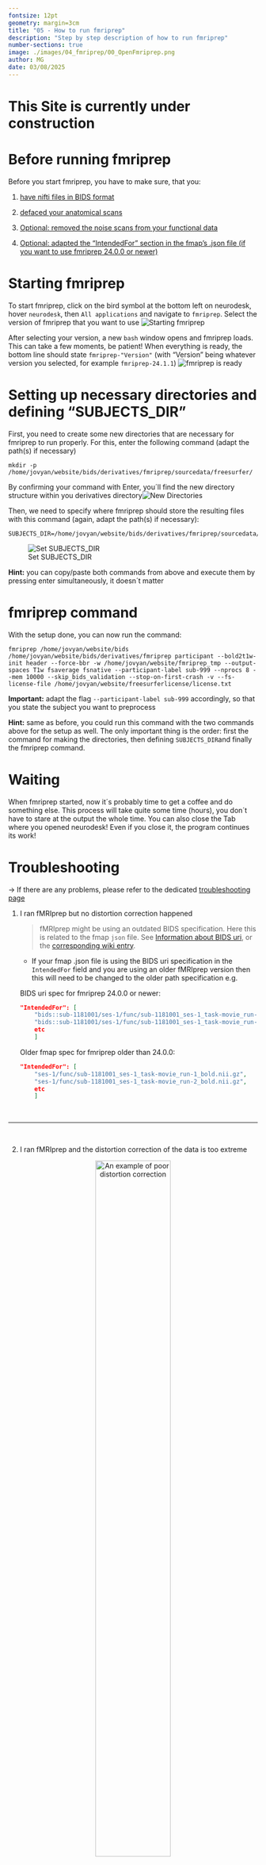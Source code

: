 ```yaml
---
fontsize: 12pt
geometry: margin=3cm
title: "05 - How to run fmriprep"
description: "Step by step description of how to run fmriprep"
number-sections: true
image: ./images/04_fmriprep/00_OpenFmriprep.png
author: MG
date: 03/08/2025
---
```


# This Site is currently under construction

# Before running fmriprep {#sec-NecessitiesFmriprep}

Before you start fmriprep, you have to make sure, that you:

1.  [have nifti files in BIDS format](DICOMtoBIDS.qmd)

2.  [defaced your anatomical scans](defacing.qmd)

3.  [Optional: removed the noise scans from your functional data](RemoveDenoisingScan.qmd)

4.  [Optional: adapted the "IntendedFor" section in the fmap's .json file (if you want to use fmriprep 24.0.0 or newer)](DICOMtoBIDS.qmd#sec-IntendedFor)

# Starting fmriprep {#sec-fmriprepStart}

To start fmriprep, click on the bird symbol at the bottom left on neurodesk, hover `neurodesk`, then `All applications` and navigate to `fmriprep`. Select the version of fmriprep that you want to use ![Starting fmriprep](./images/04_fmriprep/00_OpenFmriprep.png)

After selecting your version, a new `bash` window opens and fmriprep loads. This can take a few moments, be patient! When everything is ready, the bottom line should state `fmriprep-"Version"` (with "Version" being whatever version you selected, for example `fmriprep-24.1.1`) ![fmriprep is ready](./images/04_fmriprep/01_fmriprepReady.png)

# Setting up necessary directories and defining "SUBJECTS_DIR" {#sec-fmriprepSetup}

First, you need to create some new directories that are necessary for fmriprep to run properly. For this, enter the following command (adapt the path(s) if necessary)

```         
mkdir -p /home/jovyan/website/bids/derivatives/fmriprep/sourcedata/freesurfer/
```

By confirming your command with Enter, you´ll find the new directory structure within you derivatives directory![New Directories](./images/04_fmriprep/02_newDirectories.png)

Then, we need to specify where fmriprep should store the resulting files with this command (again, adapt the path(s) if necessary):

```         
SUBJECTS_DIR=/home/jovyan/website/bids/derivatives/fmriprep/sourcedata/freesurfer/
```

![Set SUBJECTS_DIR](./images/04_fmriprep/03_setSUBJECTS_DIR.png)

**Hint:** you can copy/paste both commands from above and execute them by pressing enter simultaneously, it doesn´t matter

# fmriprep command {#sec-fmriprepCommand}

With the setup done, you can now run the command:

```         
fmriprep /home/jovyan/website/bids /home/jovyan/website/bids/derivatives/fmriprep participant --bold2t1w-init header --force-bbr -w /home/jovyan/website/fmriprep_tmp --output-spaces T1w fsaverage fsnative --participant-label sub-999 --nprocs 8 --mem 10000 --skip_bids_validation --stop-on-first-crash -v --fs-license-file /home/jovyan/website/freesurferlicense/license.txt
```

**Important:** adapt the flag `--participant-label sub-999` accordingly, so that you state the subject you want to preprocess

**Hint:** same as before, you could run this command with the two commands above for the setup as well. The only important thing is the order: first the command for making the directories, then defining `SUBJECTS_DIR`and finally the fmriprep command.

# Waiting

When fmriprep started, now it´s probably time to get a coffee and do something else. This process will take quite some time (hours), you don´t have to stare at the output the whole time. You can also close the Tab where you opened neurodesk! Even if you close it, the program continues its work!

# Troubleshooting

$\to$ If there are any problems, please refer to the dedicated [troubleshooting page](troubleshooting.qmd#sec-TroublesFmriprep)


1.  I ran fMRIprep but no distortion correction happened

    > fMRIprep might be using an outdated BIDS specification. Here this is related to the fmap `json` file. See [Information about BIDS uri](https://bids-specification.readthedocs.io/en/stable/common-principles.html#bids-uri), or the [corresponding wiki entry](DICOMtoBIDS.qmd#sec-IntendedFor).

    -   If your fmap .json file is using the BIDS uri specification in the `IntendedFor` field and you are using an older fMRIprep version then this will need to be changed to the older path specification e.g.

    BIDS uri spec for fmriprep 24.0.0 or newer:

    ``` json
    "IntendedFor": [
        "bids::sub-1181001/ses-1/func/sub-1181001_ses-1_task-movie_run-1_bold.nii.gz",
        "bids::sub-1181001/ses-1/func/sub-1181001_ses-1_task-movie_run-2_bold.nii.gz", 
        etc
        ]
    ```

    Older fmap spec for fmriprep older than 24.0.0:

    ``` json
    "IntendedFor": [
        "ses-1/func/sub-1181001_ses-1_task-movie_run-1_bold.nii.gz",
        "ses-1/func/sub-1181001_ses-1_task-movie_run-2_bold.nii.gz",
        etc
        ]
    ```

 

------------------------------------------------------------------------

 

2.  I ran fMRIprep and the distortion correction of the data is too extreme

<center>

![An example of poor distortion correction](./images/poor_DC.png){width="60%"}

</center>

> This is an issue with certain issues of fMRIprep. Using fMRIprep version 20.2.7 may be needed to avoid the extreme distortion correction (newer versions of fMRIprep haven't been tested)

 

------------------------------------------------------------------------

 

3.  If using already run FreeSurfer `recon-all` output and have specified an `expert-opts` file then fMRIprep shows multiple errors

    -   In the directory that has the prerun `recon-all` there is a folder `scripts` that saves the `expert-opts` file. Removing this file allows fMRIprep to run

------------------------------------------------------------------------

4.  If fmriprep fails silently (i.e. gives no error) on coregistering the functional to the structural scan, the solution is (if your structural and functional scans are from the same session) to add the following flag:

    `--bold2t1w-init header`


# The next steps

Congratulations, you successfully preprocessed your data and you are one step closer to analyzing your data!

To continue in your journey to your Analysis, please return to the [Overview-Page](Overview_fromDICOMtoGLM.qmd) to check what to do next.

Alternatively, here is a list of potential next steps to continue with

1.  

